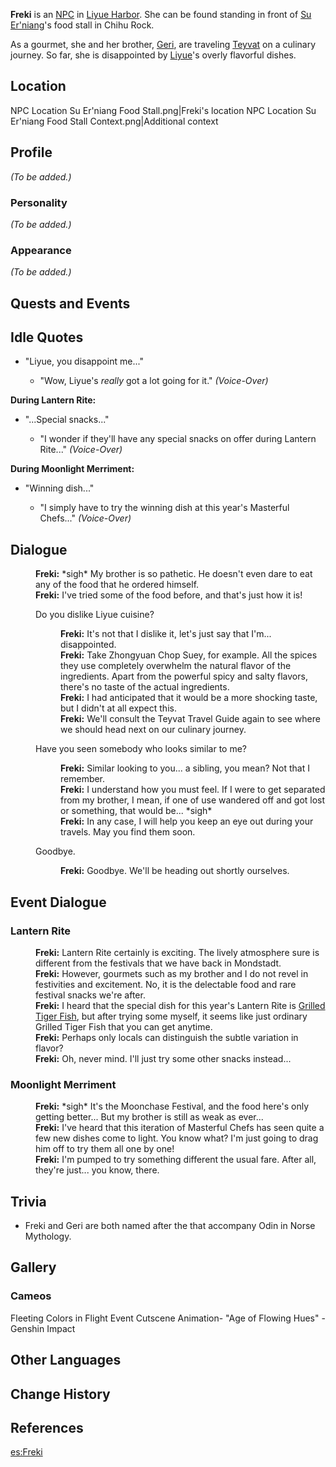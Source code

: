 {{Meta
<!-- REMOVE THIS TEMPLATE AFTER ADDING MISSING INFO -->
|missing_NPC_profile  = yes
}}
{{Character Infobox
|type             = NPC
|region           = Liyue
|image            = NPC Freki.png
|title            = Gourmet
|sibling          = Geri
|voiceKR          = {{w|ko:강시현|Kang Si-hyeon (강시현)}}<ref>Twitter: [https://twitter.com/kkangchoding/status/1346481762000543752 KR VA Self Announcement]</ref>
}}
'''Freki''' is an [[NPC]] in [[Liyue Harbor]]. She can be found standing in front of [[Su Er'niang]]'s food stall in Chihu Rock.

As a gourmet, she and her brother, [[Geri]], are traveling [[Teyvat]] on a culinary journey. So far, she is disappointed by [[Liyue]]'s overly flavorful dishes.

==Location==
<gallery hideaddbutton="true" captionalign="center">
NPC Location Su Er'niang Food Stall.png|Freki's location
NPC Location Su Er'niang Food Stall Context.png|Additional context
</gallery>

==Profile==
<!--detailed story/lore information goes here-->
''(To be added.)''

===Personality===
''(To be added.)''

===Appearance===
''(To be added.)''

==Quests and Events==
{{Quest Appearances}}

==Idle Quotes==
* "Liyue, you disappoint me..."
** {{A|VO Freki 01.ogg}} "Wow, Liyue's ''really'' got a lot going for it." ''(Voice-Over)''

'''During Lantern Rite:'''
* "...Special snacks..."
** {{A|VO Freki 01 (Lantern Rite).ogg}} "I wonder if they'll have any special snacks on offer during Lantern Rite..." ''(Voice-Over)''

'''During Moonlight Merriment:'''
* "Winning dish..."
** {{A|VO Freki 01 (Moonlight Merriment).ogg}} "I simply have to try the winning dish at this year's Masterful Chefs..." ''(Voice-Over)''

==Dialogue==
{{Dialogue start}}
:'''Freki:''' *sigh* My brother is so pathetic. He doesn't even dare to eat any of the food that he ordered himself.
:'''Freki:''' I've tried some of the food before, and that's just how it is!
:{{DIcon}} Do you dislike Liyue cuisine?
::'''Freki:''' It's not that I dislike it, let's just say that I'm... disappointed.
::'''Freki:''' Take Zhongyuan Chop Suey, for example. All the spices they use completely overwhelm the natural flavor of the ingredients. Apart from the powerful spicy and salty flavors, there's no taste of the actual ingredients.
::'''Freki:''' I had anticipated that it would be a more shocking taste, but I didn't at all expect this.
::'''Freki:''' We'll consult the Teyvat Travel Guide again to see where we should head next on our culinary journey.
:{{DIcon}} Have you seen somebody who looks similar to me?
::'''Freki:''' Similar looking to you... a sibling, you mean? Not that I remember.
::'''Freki:''' I understand how you must feel. If I were to get separated from my brother, I mean, if one of use wandered off and got lost or something, that would be... *sigh*
::'''Freki:''' In any case, I will help you keep an eye out during your travels. May you find them soon.
:{{DIcon}} Goodbye.
::'''Freki:''' Goodbye. We'll be heading out shortly ourselves.
{{Dialogue end}}

==Event Dialogue==
===Lantern Rite===
{{Dialogue start}}
:'''Freki:''' Lantern Rite certainly is exciting. The lively atmosphere sure is different from the festivals that we have back in Mondstadt.
:'''Freki:''' However, gourmets such as my brother and I do not revel in festivities and excitement. No, it is the delectable food and rare festival snacks we're after.
:'''Freki:''' I heard that the special dish for this year's Lantern Rite is [[Grilled Tiger Fish]], but after trying some myself, it seems like just ordinary Grilled Tiger Fish that you can get anytime.
:'''Freki:''' Perhaps only locals can distinguish the subtle variation in flavor?
:'''Freki:''' Oh, never mind. I'll just try some other snacks instead...
{{Dialogue end}}
===Moonlight Merriment===
{{Dialogue start}}
:'''Freki:''' *sigh* It's the Moonchase Festival, and the food here's only getting better... But my brother is still as weak as ever...
:'''Freki:''' I've heard that this iteration of Masterful Chefs has seen quite a few new dishes come to light. You know what? I'm just going to drag him off to try them all one by one!
:'''Freki:''' I'm pumped to try something different {{sic|form}} the usual fare. After all, they're just... you know, there.
{{Dialogue end}}

==Trivia==
* Freki and Geri are both named after the {{w|Geri and Freki|two wolves}} that accompany Odin in Norse Mythology.

==Gallery==
===Cameos===
<gallery hideaddbutton="true" captionalign="center">
Fleeting Colors in Flight Event Cutscene Animation- "Age of Flowing Hues" - Genshin Impact
</gallery>

==Other Languages==
{{Other Languages|default_hidden = 1
|en      = Freki
|zhs     = 弗莱琪
|zhs_rm  = Fúláiqí
|zht     = 弗萊琪
|zht_rm  = Fúláiqí
|ja      = フレーキ
|ja_rm   = Fureeki
|ko      = 프레키
|ko_rm   = Peureki
|es      = Freki
|fr      = Freki
|ru      = Фреки
|th      = Freki
|vi      = Freki
|de      = Freki
|id      = Freki
|pt      = Freki
}}

==Change History==
{{Change History|1.0}}

==References==
{{Reflist}}

[[es:Freki]]